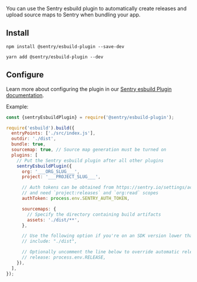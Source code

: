 You can use the Sentry esbuild plugin to automatically create releases and upload source maps to Sentry when bundling your app.

## Install

```npm
npm install @sentry/esbuild-plugin --save-dev
```

```yarn
yarn add @sentry/esbuild-plugin --dev
```

## Configure

Learn more about configuring the plugin in our [Sentry esbuild Plugin documentation](https://github.com/getsentry/sentry-javascript-bundler-plugins/tree/main/packages/esbuild-plugin).

Example:

```javascript {filename:esbuild.config.js}
const {sentryEsbuildPlugin} = require('@sentry/esbuild-plugin');

require('esbuild').build({
  entryPoints: ['./src/index.js'],
  outdir: './dist',
  bundle: true,
  sourcemap: true, // Source map generation must be turned on
  plugins: [
    // Put the Sentry esbuild plugin after all other plugins
    sentryEsbuildPlugin({
      org: '___ORG_SLUG___',
      project: '___PROJECT_SLUG___',

      // Auth tokens can be obtained from https://sentry.io/settings/account/api/auth-tokens/
      // and need `project:releases` and `org:read` scopes
      authToken: process.env.SENTRY_AUTH_TOKEN,

      sourcemaps: {
        // Specify the directory containing build artifacts
        assets: './dist/**',
      },

      // Use the following option if you're on an SDK version lower than 7.47.0:
      // include: "./dist",

      // Optionally uncomment the line below to override automatic release name detection
      // release: process.env.RELEASE,
    }),
  ],
});
```
